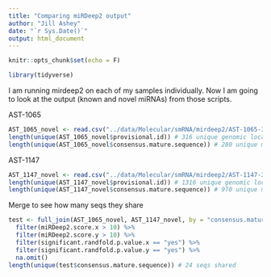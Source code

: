 ```yaml
---
title: "Comparing miRDeep2 output"
author: "Jill Ashey"
date: "`r Sys.Date()`"
output: html_document
---
```


```r
knitr::opts_chunk$set(echo = F)

library(tidyverse)
```

I am running mirdeep2 on each of my samples individually. Now I am going to look at the output (known and novel miRNAs) from those scripts. 

AST-1065
```r
AST_1065_novel <- read.csv("../data/Molecular/smRNA/mirdeep2/AST-1065-30bp_novel.csv")
length(unique(AST_1065_novel$provisional.id)) # 316 unique genomic locations
length(unique(AST_1065_novel$consensus.mature.sequence)) # 280 unique mature novel miRNA sequences 
```

AST-1147
```r
AST_1147_novel <- read.csv("../data/Molecular/smRNA/mirdeep2/AST-1147-30bp_novel.csv")
length(unique(AST_1147_novel$provisional.id)) # 1316 unique genomic locations
length(unique(AST_1147_novel$consensus.mature.sequence)) # 970 unique mature novel miRNA sequences 
```

Merge to see how many seqs they share 
```r
test <- full_join(AST_1065_novel, AST_1147_novel, by = "consensus.mature.sequence") %>%
  filter(miRDeep2.score.x > 10) %>%
  filter(miRDeep2.score.y > 10) %>%
  filter(significant.randfold.p.value.x == "yes") %>%
  filter(significant.randfold.p.value.y == "yes") %>%
  na.omit()
length(unique(test$consensus.mature.sequence)) # 24 seqs shared 
```

